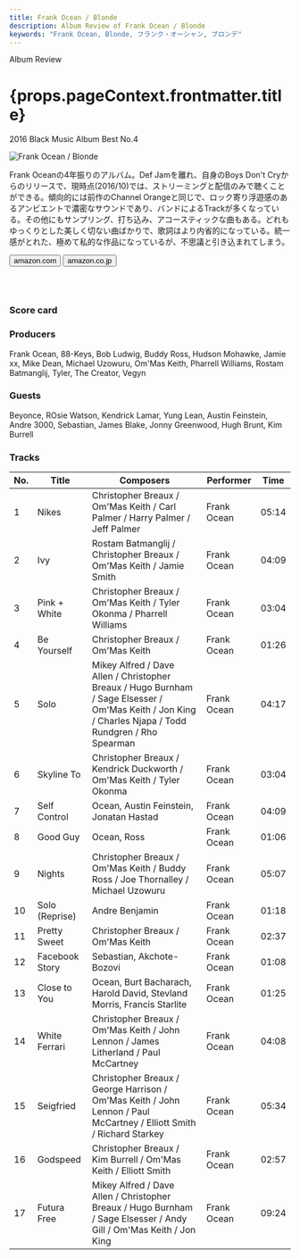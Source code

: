 ```yaml
---
title: Frank Ocean / Blonde
description: Album Review of Frank Ocean / Blonde
keywords: "Frank Ocean, Blonde, フランク・オーシャン, ブロンデ"
---
```





<p className="largeP">Album Review</p>
<h1 className="h1--no--margin">{props.pageContext.frontmatter.title}</h1>
<p className="largeP">
  <Link to="/best50/2016/">2016 Black Music Album Best No.4</Link>
</p>

<Row  className="image-card-group">
	<Column colMd={"3"} colLg={"4"} noGutterMdLeft="">
       <ImageCard>

![Frank Ocean / Blonde](../../images/cd/frankocean3L.jpg)

</ImageCard>
	</Column>
	<Column colMd={"4"} colLg={"8"} noGutterMdLeft="">
	<p>
	Frank Oceanの4年振りのアルバム。Def Jamを離れ、自身のBoys Don't Cryからのリリースで、現時点(2016/10)では、ストリーミングと配信のみで聴くことができる。傾向的には前作のChannel Orangeと同じで、ロック寄り浮遊感のあるアンビエントで濃密なサウンドであり、バンドによるTrackが多くなっている。その他にもサンプリング、打ち込み、アコースティックな曲もある。どれもゆっくりとした美しく切ない曲ばかりで、歌詞はより内省的になっている。統一感がとれた、極めて私的な作品になっているが、不思議と引き込まれてしまう。
	</p>
	<div>
	  <Button className="button-right-mergin"  href="https://amzn.to/3blj3PJ" kind="primary" size="small" renderIcon={ArrowUpRight24}>
      amazon.com
    </Button>
    <Button className="button-right-mergin"  href="https://amzn.to/355i30T" kind="secondary" size="small" renderIcon={ArrowUpRight24}>
      amazon.co.jp
    </Button>
	</div>
	<a href="https://geo.music.apple.com/jp/album/blonde/1146195596?mt=1&app=music&ls=1&at=11lcug" style="display:inline-block;overflow:hidden;background:url(https://linkmaker.itunes.apple.com/ja-jp/lockup.svg?releaseDate=2016-08-20&kind=album&bubble=apple_music&style=mono-black) no-repeat;width:180px;height:45px;"></a>
	</Column>
</Row>
<Row >
	<Column colMd={"4"} colLg={"4"} noGutterMdLeft="">
<div>
  <h3>Score card</h3>
	<SliderJS1 value="5" />
  <SliderJS2 value="1" />
	<SliderJS3 value="2" />
  <SliderJS4 value="9" />
</div>
</Column>
<Column colMd={"8"} colLg={"8"} noGutterMdLeft="">
<div>
<h3>Producers</h3>
<p>
	Frank Ocean, 88-Keys, Bob Ludwig, Buddy Ross, Hudson Mohawke, Jamie xx, Mike Dean, Michael Uzowuru, Om'Mas Keith, Pharrell Williams, Rostam Batmanglij, Tyler, The Creator, Vegyn
</p>
<h3>Guests</h3>
<p>
	Beyonce, ROsie Watson, Kendrick Lamar, Yung Lean, Austin Feinstein, Andre 3000, Sebastian, James Blake, Jonny Greenwood, Hugh Brunt, Kim Burrell
</p>
</div>
</Column>
</Row>

<h3>Tracks</h3>

| No. | Title          | Composers                                                                                                                                              | Performer   | Time  |
| --- | -------------- | ------------------------------------------------------------------------------------------------------------------------------------------------------ | ----------- | ----- |
| 1   | Nikes          | Christopher Breaux / Om'Mas Keith / Carl Palmer / Harry Palmer / Jeff Palmer                                                                           | Frank Ocean | 05:14 |
| 2   | Ivy            | Rostam Batmanglij / Christopher Breaux / Om'Mas Keith / Jamie Smith                                                                                    | Frank Ocean | 04:09 |
| 3   | Pink + White   | Christopher Breaux / Om'Mas Keith / Tyler Okonma / Pharrell Williams                                                                                   | Frank Ocean | 03:04 |
| 4   | Be Yourself    | Christopher Breaux / Om'Mas Keith                                                                                                                      | Frank Ocean | 01:26 |
| 5   | Solo           | Mikey Alfred / Dave Allen / Christopher Breaux / Hugo Burnham / Sage Elsesser / Om'Mas Keith / Jon King / Charles Njapa / Todd Rundgren / Rho Spearman | Frank Ocean | 04:17 |
| 6   | Skyline To     | Christopher Breaux / Kendrick Duckworth / Om'Mas Keith / Tyler Okonma                                                                                  | Frank Ocean | 03:04 |
| 7   | Self Control   | Ocean, Austin Feinstein, Jonatan Hastad                                                                                                                | Frank Ocean | 04:09 |
| 8   | Good Guy       | Ocean, Ross                                                                                                                                            | Frank Ocean | 01:06 |
| 9   | Nights         | Christopher Breaux / Om'Mas Keith / Buddy Ross / Joe Thornalley / Michael Uzowuru                                                                      | Frank Ocean | 05:07 |
| 10  | Solo (Reprise) | Andre Benjamin                                                                                                                                         | Frank Ocean | 01:18 |
| 11  | Pretty Sweet   | Christopher Breaux / Om'Mas Keith                                                                                                                      | Frank Ocean | 02:37 |
| 12  | Facebook Story | Sebastian, Akchote-Bozovi                                                                                                                              | Frank Ocean | 01:08 |
| 13  | Close to You   | Ocean, Burt Bacharach, Harold David, Stevland Morris, Francis Starlite                                                                                 | Frank Ocean | 01:25 |
| 14  | White Ferrari  | Christopher Breaux / Om'Mas Keith / John Lennon / James Litherland / Paul McCartney                                                                    | Frank Ocean | 04:08 |
| 15  | Seigfried      | Christopher Breaux / George Harrison / Om'Mas Keith / John Lennon / Paul McCartney / Elliott Smith / Richard Starkey                                   | Frank Ocean | 05:34 |
| 16  | Godspeed       | Christopher Breaux / Kim Burrell / Om'Mas Keith / Elliott Smith                                                                                        | Frank Ocean | 02:57 |
| 17  | Futura Free    | Mikey Alfred / Dave Allen / Christopher Breaux / Hugo Burnham / Sage Elsesser / Andy Gill / Om'Mas Keith / Jon King                                    | Frank Ocean | 09:24 |

